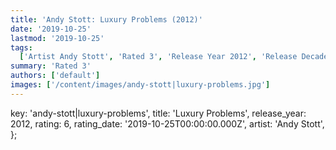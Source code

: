 ```yaml
---
title: 'Andy Stott: Luxury Problems (2012)'
date: '2019-10-25'
lastmod: '2019-10-25'
tags:
  ['Artist Andy Stott', 'Rated 3', 'Release Year 2012', 'Release Decade 2010']
summary: 'Rated 3'
authors: ['default']
images: ['/content/images/andy-stott|luxury-problems.jpg']
---
```


  key: 'andy-stott|luxury-problems',
  title: 'Luxury Problems',
  release_year: 2012,
  rating: 6,
  rating_date: '2019-10-25T00:00:00.000Z',
  artist: 'Andy Stott',
};

<MusicRating data={data} />
